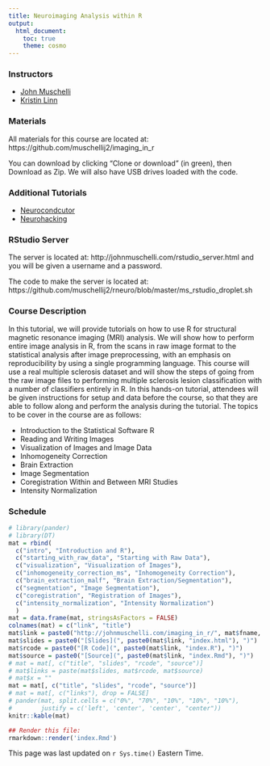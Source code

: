 ```yaml
---
title: Neuroimaging Analysis within R
output:
  html_document:
    toc: true
    theme: cosmo
---
```



### Instructors

  * [John Muschelli](http://www.johnmuschelli.com/)
  * [Kristin Linn](http://www.kristinlinn.com/)

### Materials
All materials for this course are located at: 
https://github.com/muschellij2/imaging_in_r

You can download by clicking "Clone or download" (in green), then Download as Zip.  We will also have USB drives loaded with the code.

### Additional Tutorials

* [Neurocondcutor](https://neuroconductor.org/neuroc-help)
* [Neurohacking](https://www.coursera.org/learn/neurohacking)

### RStudio Server
The server is located at:
http://johnmuschelli.com/rstudio_server.html
and you will be given a username and a password.

The code to make the server is located at:
https://github.com/muschellij2/rneuro/blob/master/ms_rstudio_droplet.sh

### Course Description 
In this tutorial, we will provide tutorials on how to use R for structural magnetic resonance imaging (MRI) analysis. We will show how to perform entire image analysis in R, from the scans in raw image format to the statistical analysis after image preprocessing, with an emphasis on reproducibility by using a single programming language. This course will use a real multiple sclerosis dataset and will show the steps of going from the raw image files to performing multiple sclerosis lesion classification with a number of classifiers entirely in R. In this hands-on tutorial, attendees will be given instructions for setup and data before the course, so that they are able to follow along and perform the analysis during the tutorial. The topics to be cover in the course are as follows:

- Introduction to the Statistical Software R
- Reading and Writing Images
- Visualization of Images and Image Data
- Inhomogeneity Correction 
- Brain Extraction 
- Image Segmentation 
- Coregistration Within and Between MRI Studies
- Intensity Normalization 


### Schedule

```r
# library(pander)
# library(DT)
mat = rbind(
  c("intro", "Introduction and R"),
  c("starting_with_raw_data", "Starting with Raw Data"),
  c("visualization", "Visualization of Images"),
  c("inhomogeneity_correction_ms", "Inhomogeneity Correction"),
  c("brain_extraction_malf", "Brain Extraction/Segmentation"),
  c("segmentation", "Image Segmentation"),
  c("coregistration", "Registration of Images"),
  c("intensity_normalization", "Intensity Normalization")
  )
mat = data.frame(mat, stringsAsFactors = FALSE)
colnames(mat) = c("link", "title")
mat$link = paste0("http://johnmuschelli.com/imaging_in_r/", mat$fname, "/")
mat$slides = paste0("[Slides](", paste0(mat$link, "index.html"), ")")
mat$rcode = paste0("[R Code](", paste0(mat$link, "index.R"), ")")
mat$source = paste0("[Source](", paste0(mat$link, "index.Rmd"), ")")
# mat = mat[, c("title", "slides", "rcode", "source")]
# mat$links = paste(mat$slides, mat$rcode, mat$source)
# mat$x = ""
mat = mat[, c("title", "slides", "rcode", "source")]
# mat = mat[, c("links"), drop = FALSE]
# pander(mat, split.cells = c("0%", "70%", "10%", "10%", "10%"),
#        justify = c('left', 'center', 'center', "center"))
knitr::kable(mat)
```

```r
## Render this file:
rmarkdown::render('index.Rmd')
```

This page was last updated on `r Sys.time()` Eastern Time.
